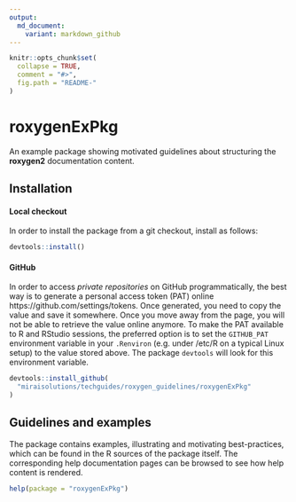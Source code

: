 ```yaml
---
output:
  md_document:
    variant: markdown_github
---
```


<!-- README.md is generated from README.Rmd. Please edit that file -->

```r
knitr::opts_chunk$set(
  collapse = TRUE,
  comment = "#>",
  fig.path = "README-"
)
```

# roxygenExPkg

An example package showing motivated guidelines about structuring the
**roxygen2** documentation content.


## Installation

#### Local checkout

In order to install the package from a git checkout, install as follows:

```r
devtools::install()
```

#### GitHub

In order to access *private repositories* on GitHub programmatically, the best
way is to generate a personal access token (PAT) online
https://github.com/settings/tokens. Once generated, you need to copy the value
and save it somewhere. Once you move away from the page, you will not be able to
retrieve the value online anymore. To make the PAT available to R and RStudio
sessions, the preferred option is to set the `GITHUB_PAT` environment variable
in your `.Renviron` (e.g. under /etc/R on a typical Linux setup) to the value
stored above. The package `devtools` will look for this environment variable.

```r
devtools::install_github(
  "miraisolutions/techguides/roxygen_guidelines/roxygenExPkg"
)
```


## Guidelines and examples

The package contains examples, illustrating and motivating best-practices, which
can be found in the R sources of the package itself. 
The corresponding help documentation pages can be browsed to see how help content is rendered.
```r
help(package = "roxygenExPkg")
```
